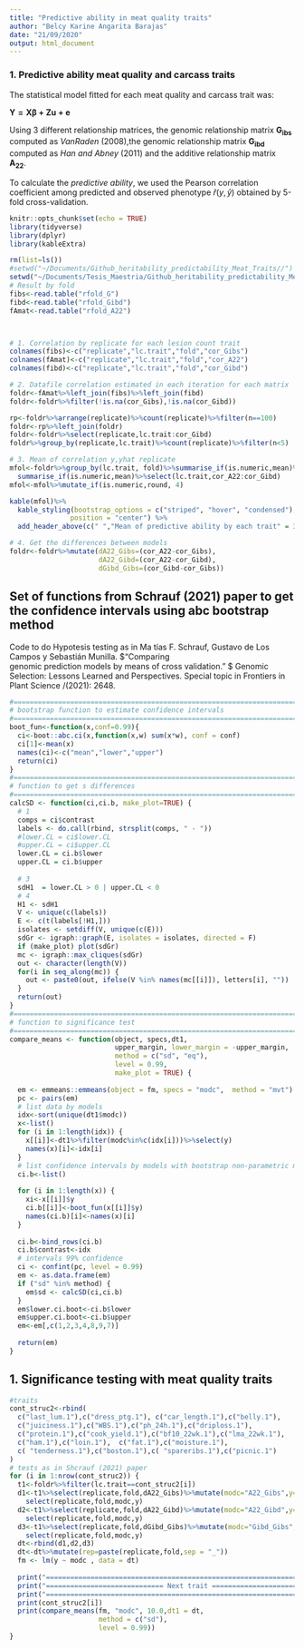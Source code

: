 ```yaml
---
title: "Predictive ability in meat quality traits"
author: "Belcy Karine Angarita Barajas"
date: "21/09/2020"
output: html_document
---
```



### 1. Predictive ability meat quality and carcass traits 

The statistical model fitted for each meat quality and carcass trait was: 

$\mathbf{Y= X \beta + Zu +e}$

Using 3 different relationship matrices, the genomic relationship matrix $\mathbf{G_{ibs}}$ computed as $VanRaden\ (2008)$,the genomic relationship matrix $\mathbf{G_{ibd}}$ computed as $Han\ and\ Abney\ (2011)$ and the additive relationship matrix $\mathbf{A_{22}}$.

To calculate the $predictive\ ability$, we used the Pearson correlation coefficient among predicted and observed phenotype $\hat{r}(y,\hat{y})$ obtained by 5-fold cross-validation.  

```r
knitr::opts_chunk$set(echo = TRUE)
library(tidyverse)
library(dplyr)
library(kableExtra)

rm(list=ls())
#setwd("~/Documents/Github_heritability_predictability_Meat_Traits//")
setwd("~/Documents/Tesis_Maestria/Github_heritability_predictability_Meat_Traits//")
# Result by fold
fibs<-read.table("rfold_G")
fibd<-read.table("rfold_Gibd")
fAmat<-read.table("rfold_A22")



# 1. Correlation by replicate for each lesion count trait 
colnames(fibs)<-c("replicate","lc.trait","fold","cor_Gibs")
colnames(fAmat)<-c("replicate","lc.trait","fold","cor_A22")
colnames(fibd)<-c("replicate","lc.trait","fold","cor_Gibd")

# 2. Datafile correlation estimated in each iteration for each matrix
foldr<-fAmat%>%left_join(fibs)%>%left_join(fibd)
foldr<-foldr%>%filter(!is.na(cor_Gibs),!is.na(cor_Gibd))

rp<-foldr%>%arrange(replicate)%>%count(replicate)%>%filter(n==100)
foldr<-rp%>%left_join(foldr)
foldr<-foldr%>%select(replicate,lc.trait:cor_Gibd)
foldr%>%group_by(replicate,lc.trait)%>%count(replicate)%>%filter(n<5)

# 3. Mean of correlation y,yhat replicate
mfol<-foldr%>%group_by(lc.trait, fold)%>%summarise_if(is.numeric,mean)%>%
  summarise_if(is.numeric,mean)%>%select(lc.trait,cor_A22:cor_Gibd)
mfol<-mfol%>%mutate_if(is.numeric,round, 4)
```

```r
kable(mfol)%>%
  kable_styling(bootstrap_options = c("striped", "hover", "condensed"),full_width = F, 
               position = "center") %>%
  add_header_above(c(" ","Mean of predictive ability by each trait" = 3), italic = T,bold = T)
```
```r
# 4. Get the differences between models
foldr<-foldr%>%mutate(dA22_Gibs=(cor_A22-cor_Gibs), 
                      dA22_Gibd=(cor_A22-cor_Gibd),
                      dGibd_Gibs=(cor_Gibd-cor_Gibs)) 

```
## Set of functions from Schrauf (2021) paper to get the confidence intervals using abc bootstrap method

Code to do Hypotesis testing as in Ma tías F. Schrauf, Gustavo de Los Campos y Sebastián Munilla. $“Comparing\  genomic\ prediction\ models\ by\ means\ of\ cross validation.” $ Genomic Selection: Lessons Learned and Perspectives. Special topic in Frontiers in Plant Science /(2021): 2648.

```r
#======================================================================
# bootstrap function to estimate confidence intervals 
#======================================================================
boot_fun<-function(x,conf=0.99){
  ci<-boot::abc.ci(x,function(x,w) sum(x*w), conf = conf)
  ci[1]<-mean(x)
  names(ci)<-c("mean","lower","upper")
  return(ci)
}
#======================================================================
# function to get s differences
#======================================================================
calcSD <- function(ci,ci.b, make_plot=TRUE) {
  # 1
  comps = ci$contrast
  labels <- do.call(rbind, strsplit(comps, " - "))
  #lower.CL = ci$lower.CL
  #upper.CL = ci$upper.CL
  lower.CL = ci.b$lower
  upper.CL = ci.b$upper
  
  # 3
  sdH1  = lower.CL > 0 | upper.CL < 0
  # 4
  H1 <- sdH1
  V <- unique(c(labels))
  E <- c(t(labels[!H1,]))
  isolates <- setdiff(V, unique(c(E)))
  sdGr <- igraph::graph(E, isolates = isolates, directed = F)
  if (make_plot) plot(sdGr)
  mc <- igraph::max_cliques(sdGr)
  out <- character(length(V))
  for(i in seq_along(mc)) {
    out <- paste0(out, ifelse(V %in% names(mc[[i]]), letters[i], ""))
  }
  return(out)
}
#======================================================================
# function to significance test 
#======================================================================
compare_means <- function(object, specs,dt1,
                          upper_margin, lower_margin = -upper_margin,
                          method = c("sd", "eq"),
                          level = 0.99,
                          make_plot = TRUE) {
  
  em <- emmeans::emmeans(object = fm, specs = "modc",  method = "mvt")
  pc <- pairs(em)
  # list data by models
  idx<-sort(unique(dt1$modc))
  x<-list()
  for (i in 1:length(idx)) {
    x[[i]]<-dt1%>%filter(modc%in%c(idx[i]))%>%select(y)
    names(x)[i]<-idx[i]
  }
  # list confidence intervals by models with bootstrap non-parametric method
  ci.b<-list()  
  
  for (i in 1:length(x)) {
    xi<-x[[i]]$y
    ci.b[[i]]<-boot_fun(x[[i]]$y)
    names(ci.b)[i]<-names(x)[i]
  }  
  
  ci.b<-bind_rows(ci.b)
  ci.b$contrast<-idx
  # intervals 99% confidence
  ci <- confint(pc, level = 0.99)
  em <- as.data.frame(em)
  if ("sd" %in% method) {
    em$sd <- calcSD(ci,ci.b)
  }
  em$lower.ci.boot<-ci.b$lower
  em$upper.ci.boot<-ci.b$upper
  em<-em[,c(1,2,3,4,8,9,7)]
  
  return(em)
}
```

## 1. Significance testing with meat quality traits
```r
#traits
cont_struc2<-rbind(
  c("last_lum.1"),c("dress_ptg.1"), c("car_length.1"),c("belly.1"),
  c("juiciness.1"),c("WBS.1"),c("ph_24h.1"),c("driploss.1"),
  c("protein.1"),c("cook_yield.1"),c("bf10_22wk.1"),c("lma_22wk.1"), 
  c("ham.1"),c("loin.1"),  c("fat.1"),c("moisture.1"), 
  c( "tenderness.1"),c("boston.1"),c( "spareribs.1"),c("picnic.1")
)
# tests as in Shcrauf (2021) paper 
for (i in 1:nrow(cont_struc2)) {
  t1<-foldr%>%filter(lc.trait==cont_struc2[i])
  d1<-t1%>%select(replicate,fold,dA22_Gibs)%>%mutate(modc="A22_Gibs",y=dA22_Gibs)%>%
    select(replicate,fold,modc,y)
  d2<-t1%>%select(replicate,fold,dA22_Gibd)%>%mutate(modc="A22_Gibd",y=dA22_Gibd)%>%
    select(replicate,fold,modc,y)
  d3<-t1%>%select(replicate,fold,dGibd_Gibs)%>%mutate(modc="Gibd_Gibs",y=dGibd_Gibs)%>%
    select(replicate,fold,modc,y)
  dt<-rbind(d1,d2,d3)
  dt<-dt%>%mutate(rep=paste(replicate,fold,sep = "_"))
  fm <- lm(y ~ modc , data = dt)
  
  print("==========================================================================")
  print("============================= Next trait =================================")
  print("==========================================================================")
  print(cont_struc2[i])
  print(compare_means(fm, "modc", 10.0,dt1 = dt,
                      method = c("sd"),
                      level = 0.99))
}

```





